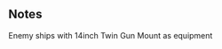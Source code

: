 {{EnemyEquipmentInfoKai|14inch Twin Gun Mount}}

==Notes==
<categorytree mode=pages depth=0>Enemy ships with 14inch Twin Gun Mount as equipment</categorytree>

{{EnemyEquipmentList}}